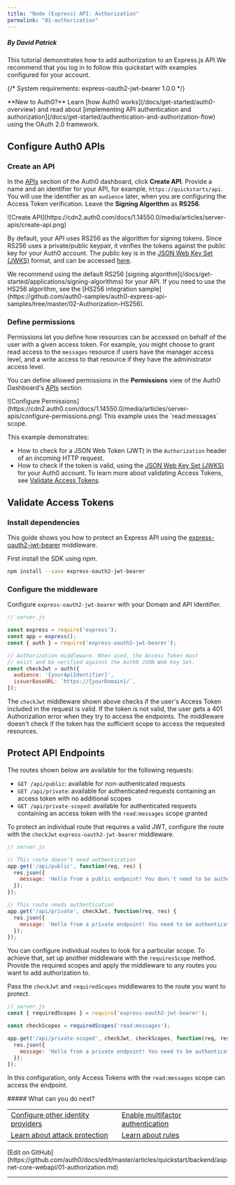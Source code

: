 ```yaml
---
title: "Node (Express) API: Authorization"
permalink: "01-authorization"
---
```


##### By David Patrick

This tutorial demonstrates how to add authorization to an Express.js API.We recommend that you log in to follow this quickstart with examples configured for your account.

{/* <Card title="View on Github" href="https://github.com/auth0-samples/auth0-express-api-samples/tree/master/01-Authorization-RS256" icon="github">
System requirements: express-oauth2-jwt-bearer 1.0.0
</Card> */}

<Info>
**New to Auth0?** Learn [how Auth0 works](/docs/get-started/auth0-overview) and read about [implementing API authentication and authorization](/docs/get-started/authentication-and-authorization-flow) using the OAuth 2.0 framework.
</Info>

## Configure Auth0 APIs

### Create an API

In the [APIs](https://manage.auth0.com/#/apis) section of the Auth0 dashboard, click **Create API**. Provide a name and an identifier for your API, for example, `https://quickstarts/api`. You will use the identifier as an `audience` later, when you are configuring the Access Token verification. Leave the **Signing Algorithm** as **RS256**.

<Frame>![Create API](https://cdn2.auth0.com/docs/1.14550.0/media/articles/server-apis/create-api.png)</Frame>

By default, your API uses RS256 as the algorithm for signing tokens. Since RS256 uses a private/public keypair, it verifies the tokens against the public key for your Auth0 account. The public key is in the [JSON Web Key Set (JWKS)](/docs/secure/tokens/json-web-tokens/json-web-key-sets) format, and can be accessed [here](https://{yourDomain}/.well-known/jwks.json).

<Info>
We recommend using the default RS256 [signing algorithm](/docs/get-started/applications/signing-algorithms) for your API. If you need to use the HS256 algorithm, see the [HS256 integration sample](https://github.com/auth0-samples/auth0-express-api-samples/tree/master/02-Authorization-HS256).
</Info>

### Define permissions

Permissions let you define how resources can be accessed on behalf of the user with a given access token. For example, you might choose to grant read access to the `messages` resource if users have the manager access level, and a write access to that resource if they have the administrator access level.

You can define allowed permissions in the **Permissions** view of the Auth0 Dashboard's [APIs](https://manage.auth0.com/#/apis) section.

<Frame>![Configure Permissions](https://cdn2.auth0.com/docs/1.14550.0/media/articles/server-apis/configure-permissions.png)</Frame>

<Info>
This example uses the `read:messages` scope.
</Info>

This example demonstrates:

* How to check for a JSON Web Token (JWT) in the `Authorization` header of an incoming HTTP request.
* How to check if the token is valid, using the [JSON Web Key Set (JWKS)](/docs/secure/tokens/json-web-tokens/json-web-key-sets) for your Auth0 account. To learn more about validating Access Tokens, see [Validate Access Tokens](/docs/secure/tokens/access-tokens/validate-access-tokens).

## Validate Access Tokens

### Install dependencies

This guide shows you how to protect an Express API using the [express-oauth2-jwt-bearer](https://github.com/auth0/node-oauth2-jwt-bearer/tree/main/packages/express-oauth2-jwt-bearer) middleware.

First install the SDK using npm.

```bash
npm install --save express-oauth2-jwt-bearer
```






### Configure the middleware

Configure `express-oauth2-jwt-bearer` with your Domain and API Identifier.

```javascript lines
// server.js

const express = require('express');
const app = express();
const { auth } = require('express-oauth2-jwt-bearer');

// Authorization middleware. When used, the Access Token must
// exist and be verified against the Auth0 JSON Web Key Set.
const checkJwt = auth({
  audience: '{yourApiIdentifier}',
  issuerBaseURL: `https://{yourDomain}/`,
});
```






The `checkJwt` middleware shown above checks if the user's Access Token included in the request is valid. If the token is not valid, the user gets a 401 Authorization error when they try to access the endpoints. The middleware doesn't check if the token has the sufficient scope to access the requested resources.

## Protect API Endpoints

The routes shown below are available for the following requests:

* `GET /api/public`: available for non-authenticated requests
* `GET /api/private`: available for authenticated requests containing an access token with no additional scopes
* `GET /api/private-scoped`: available for authenticated requests containing an access token with the `read:messages` scope granted

To protect an individual route that requires a valid JWT, configure the route with the `checkJwt` `express-oauth2-jwt-bearer` middleware.

```javascript lines
// server.js

// This route doesn't need authentication
app.get('/api/public', function(req, res) {
  res.json({
    message: 'Hello from a public endpoint! You don\'t need to be authenticated to see this.'
  });
});

// This route needs authentication
app.get('/api/private', checkJwt, function(req, res) {
  res.json({
    message: 'Hello from a private endpoint! You need to be authenticated to see this.'
  });
});
```






You can configure individual routes to look for a particular scope. To achieve that, set up another middleware with the `requiresScope` method. Provide the required scopes and apply the middleware to any routes you want to add authorization to.

Pass the `checkJwt` and `requiredScopes` middlewares to the route you want to protect.

```javascript lines
// server.js
const { requiredScopes } = require('express-oauth2-jwt-bearer');

const checkScopes = requiredScopes('read:messages');

app.get('/api/private-scoped', checkJwt, checkScopes, function(req, res) {
  res.json({
    message: 'Hello from a private endpoint! You need to be authenticated and have a scope of read:messages to see this.'
  });
});
```






In this configuration, only Access Tokens with the `read:messages` scope can access the endpoint.

<Info>
##### What can you do next?
<table>
  <tr>
    <td><a href="/docs/authenticate/identity-providers">Configure other identity providers</a></td>
    <td><a href="/docs/secure/multi-factor-authentication">Enable multifactor authentication</a></td>
  </tr>
  <tr>
    <td><a href="/docs/secure/attack-protection">Learn about attack protection</a></td>
    <td><a href="/docs/customize/rules">Learn about rules</a></td>
  </tr>
</table>
[Edit on GitHub](https://github.com/auth0/docs/edit/master/articles/quickstart/backend/aspnet-core-webapi/01-authorization.md)
</Info>

---